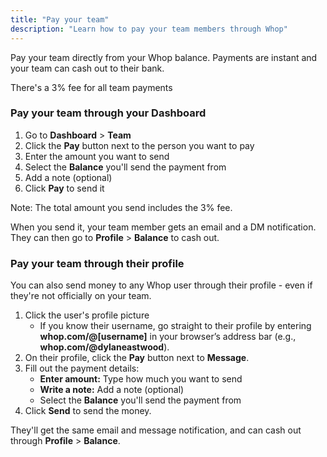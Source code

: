 ```yaml
---
title: "Pay your team"
description: "Learn how to pay your team members through Whop"
---
```


Pay your team directly from your Whop balance. Payments are instant and your team can cash out to their bank.

<Warning>
  There's a 3% fee for all team payments
</Warning>

### Pay your team through your Dashboard

1. Go to **Dashboard** \> **Team**
2. Click the **Pay** button next to the person you want to pay
3. Enter the amount you want to send
4. Select the **Balance** you'll send the payment from
5. Add a note (optional)
6. Click **Pay** to send it

<Info>
  Note: The total amount you send includes the 3% fee.
</Info>

When you send it, your team member gets an email and a DM notification. They can then go to **Profile** \> **Balance** to cash out.

### Pay your team through their profile

You can also send money to any Whop user through their profile - even if they're not officially on your team.

1. Click the user's profile picture
   - If you know their username, go straight to their profile by entering **whop.com/@[username]** in your browser’s address bar (e.g., **whop.com/@dylaneastwood**).
2. On their profile, click the **Pay** button next to **Message**.
3. Fill out the payment details:
   - **Enter amount:** Type how much you want to send
   - **Write a note:** Add a note (optional)
   - Select the **Balance** you'll send the payment from
4. Click **Send** to send the money.

They'll get the same email and message notification, and can cash out through **Profile** \> **Balance**.